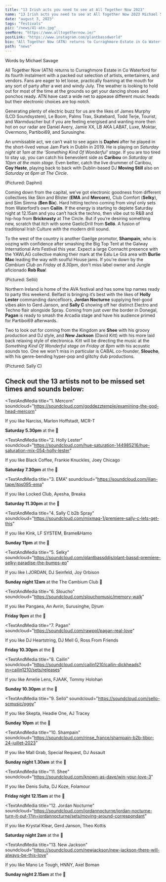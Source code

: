 ---
title: "13 Irish acts you need to see at All Together Now 2023"
name: "13 Irish acts you need to see at All Together Now 2023 Michael Savage"
date: "august 3, 2023"
tags: "festivals"
pic: "/news/41-atn.jpg"
seeMore: "https://www.alltogethernow.ie/"
postLink: "https://www.instagram.com/plantbassdworld"
bio: "All Together Now (ATN) returns to Curraghmore Estate in Co Waterford for its fourth instalment with a packed out selection of artists, entertainers, and vendors"
path: "news"
---

<p className="smallText">Words by Michael Savage</p>

All Together Now (ATN) returns to Curraghmore Estate in Co Waterford for its fourth instalment with a packed out selection of artists, entertainers, and vendors. Fans are eager to let loose, practically foaming at the mouth for any sort of party after a wet and windy July. The weather is looking to hold out for most of the time at the grounds so get your dancing shoes and ponchos ready. ATN have cast a wide net to appease different music heads but their electronic choices are top notch.

<Picture src="/news/41-site.jpg" alt="Curraghmore estate" size={1200} />

Generating plenty of electric buzz for us are the likes of James Murphy (LCD Soundsystem), Le Boom, Palms Trax, Skatebard, Todd Terje, Tourist, and Warmduscher but if you are feeling energised and wanting more then hot on our radar are Daniel Avery, Jamie XX, LB AKA LABAT, Luxe, Moktar, Overmono, Partiboi69, and Surusinghe.

An unmissable act, we can’t wait to see again is **Daphni** after he played in the short-lived venue Jam Park in Dublin in 2019. He is playing on _Saturday night at 1am at the ‘Something Kind Of Wonderful’ stage_. If you are too tired to stay up, you can catch his benevolent side as **Caribou** on _Saturday at 10pm at the main stage_. Even better, catch the live drummer of Caribou, **Coy Haste**, playing back to back with Dublin-based DJ **Moving Still** also on _Saturday at 6pm at The Circle_.

<Picture src="/news/41-daphni.png" alt="Daphni DJ cover" size={1200} withSubtitle />
<p className="smallText">(Pictured: Daphni)</p>

Coming down from the capital, we’ve got electronic goodness from different collectives like Skin and Blister (**EMA** and **Mercorn**), Club Comfort (**Selky**), and Sim Simma (**Ben Bix**). Hard hitting techno coming from vinyl only sets from Waterford’s own **Cailín**. If the energy is starting to deplete Saturday night at 12.15am and you can’t hack the techno, then vibe out to R&B and hip-hop from **Bricknasty** at The Circle. But if you’re desiring something new, scratch that itch with some GaelicDrill from **Selló**. A fusion of traditional Irish Culture with the modern drill sound.

To the west of the country is another Gaeilge promotor, **Shampain**, who is oozing with confidence after smashing the Big Top Tent at the Galway International Arts Festival this year. Expect a large Connacht presence with the YAWLAG collective making their mark at the Éalu Le Grá area with **Burlie Mac** leading the way with soulful House jams. If you're down by the _Cambium Club on Friday at 8.30pm_, don't miss label owner and Jungle aficionado **Rob Rua**!

<Picture src="/news/41-sello.webp" alt="selló rapper cover" size={1200} withSubtitle />
<p className="smallText">(Pictured: Selló)</p>

Northern Ireland is home of the AVA festival and has some top names ready to party this weekend. Belfast is bringing it’s best with the likes of **Holly Lester** commanding dancefloors, **Jordan Nocturne** supplying feel-good vibes akin to Gerd Janson, and **Sally C** showing off her distinct Electro and Techno flair alongside Spray. Coming from just over the border in Donegal, **Pagan** is ready to smash the Arcadia stage and have his audience primed for Partiboi69 afterwards.

Two to look out for coming from the Kingdom are **Shee** with his groovy production and DJ style, and **New Jackson** (David Kitt) with his more laid back relaxing style of electronica. Kitt will be directing the music at the _Something Kind Of Wonderful stage on Friday at 8pm_ with his acoustic sounds too. One we won't miss in particular is CABAL co-founder, **Sloucho**, with his genre-bending hyper-pop and glitchy dub productions.

<Picture src="/news/41-sally-c.png" alt="sally c DJ cover" size={1200} withSubtitle />
<p className="smallText">(Pictured: Sally C)</p>

<h2>Check out the 13 artists not to be missed set times and sounds below:</h2>

<TextAndMedia
  title="1. Mercorn"
  soundcloud="https://soundcloud.com/goddezztemple/examining-the-god-head-mercorn"
>

If you like Narciss, Marlon Hoffstadt, MCR-T

<b>Saturday 5.30pm</b> at the <HoverLink
  name="AVA In The Woods stage"
  url="https://www.alltogethernow.ie/ava-1"
  external
/> 📍

</TextAndMedia>

<TextAndMedia
  title="2. Holly Lester"
  soundcloud="https://soundcloud.com/hue-saturation-144985216/hue-saturation-mix-054-holly-lester"
>

If you like Black Coffee, Frankie Knuckles, Joey Chicago

<b>Saturday 7.30pm</b> at the <HoverLink
  name="AVA In The Woods stage"
  url="https://www.alltogethernow.ie/ava-1"
  external
/> 📍

</TextAndMedia>

<TextAndMedia 
  title="3. EMA"
  soundcloud="https://soundcloud.com/ilian-tape/itps095-ema"
>
If you like Locked Club, Ayesha, Breaka

<b>Saturday 11.30pm</b> at the <HoverLink
  name="AVA In The Woods stage"
  url="https://www.alltogethernow.ie/ava-1"
  external
/> 📍

</TextAndMedia>

<TextAndMedia
  title="4. Sally C b2b Spray"
  soundcloud="https://soundcloud.com/mixmag-1/premiere-sally-c-lets-get-this"
>

If you like Kink, LF SYSTEM, Brame&Hamo

<b>Sunday 11pm</b> at the <HoverLink
  name="AVA In The Woods stage"
  url="https://www.alltogethernow.ie/ava-1"
  external
/> 📍

</TextAndMedia>

<TextAndMedia
  title="5. Selky"
  soundcloud="https://soundcloud.com/plantbassddjs/plant-bassd-premiere-selky-paradise-the-bumps-ep"
>

If you like I.JORDAN, DJ Seinfeld, Joy Orbison

<b>Sunday night 12am</b> at the The Cambium Club 📍

</TextAndMedia>

<TextAndMedia 
  title="6. Sloucho"
  soundcloud="https://soundcloud.com/slouchomusic/memory-walk" 
>
If you like Pangaea, An Avrin, Surusinghe, Djrum

<b>Friday 9pm</b> at the <HoverLink
  name="Arcadia stage"
  url="https://www.alltogethernow.ie/arcadia"
  external
/> 📍

</TextAndMedia>

<TextAndMedia 
  title="7. Pagan"
  soundcloud="https://soundcloud.com/rawppl/pagan-real-love"
>
If you like DJ Heartstring, DJ Mell G, Ross From Friends

<b>Friday 10.30pm</b> at the <HoverLink
  name="Arcadia stage"
  url="https://www.alltogethernow.ie/arcadia"
  external
/> 📍

</TextAndMedia>

<TextAndMedia
  title="8. Cailín"
  soundcloud="https://soundcloud.com/cailin1210/cailin-dickheads?in=cailin1210/sets/releases"
>
If you like Amelie Lens, FJAAK, Tommy Holohan

<b>Sunday 10.30pm</b> at the <HoverLink
  name="Arcadia stage"
  url="https://www.alltogethernow.ie/arcadia"
  external
/> 📍

</TextAndMedia>

<TextAndMedia 
  title="9. Selló"
  soundcloud="https://soundcloud.com/sello-scmusic/oggy"
>
If you like Skepta, Headie One, AJ Tracey

<b>Sunday 10pm</b> at the <HoverLink
  name="Arcadia stage"
  url="https://www.alltogethernow.ie/arcadia"
  external
/> 📍

</TextAndMedia>

<TextAndMedia
  title="10. Shampain"
  soundcloud="https://soundcloud.com/rinse_france/shampain-b2b-tibor-24-juillet-2023"
>
  If you like Mall Grab, Special Request, DJ Assault

<b>Sunday night 1.30am</b> at the <HoverLink
  name="Global Roots stage"
  url="https://www.alltogethernow.ie/global-roots"
  external
/> 📍

</TextAndMedia>

<TextAndMedia 
  title="11. Shee"
  soundcloud="https://soundcloud.com/known-as-dave/win-your-love-3" 
>
  If you like Denis Sulta, DJ Koze, Folamour

<b>Friday night 12.15am</b> at the <HoverLink
  name="Ping Pong Disco"
  url="https://www.alltogethernow.ie/pingpong"
  external
/> 📍

</TextAndMedia>

<TextAndMedia
  title="12. Jordan Nocturne"
  soundcloud="https://soundcloud.com/jordannocturne/jordan-nocturne-turn-it-out-1?in=jordannocturne/sets/moving-around-correspondant"
>
  If you like Krystal Klear, Gerd Janson, Theo Kottis

<b>Saturday night 2am</b> at the <HoverLink
  name="Ping Pong Disco"
  url="https://www.alltogethernow.ie/pingpong"
  external
/> 📍

</TextAndMedia>

<TextAndMedia
  title="13. New Jackson"
  soundcloud="https://soundcloud.com/newjackson/new-jackson-there-will-always-be-this-love"
>
  If you like Mano Le Tough, HNNY, Axel Boman

<b>Sunday night 2.15am</b> at the <HoverLink
  name="Lovely Days stage"
  url="https://www.alltogethernow.ie/guinness-lovely-days"
  external
/> 📍

</TextAndMedia>
